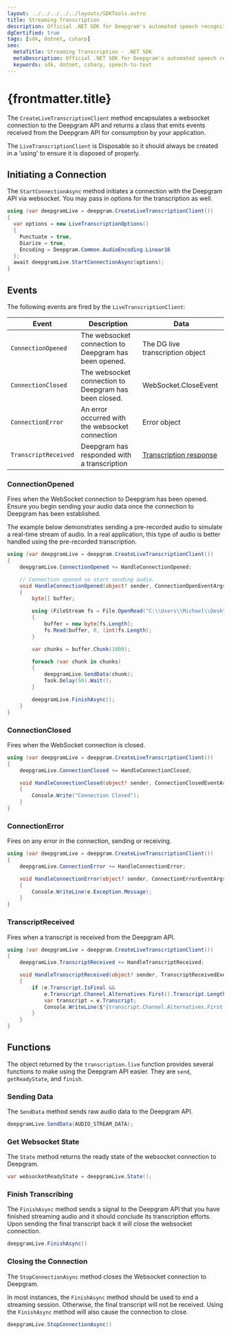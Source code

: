 ---
layout: ../../../../../layouts/SDKTools.astro
title: Streaming Transcription
description: Official .NET SDK for Deepgram's automated speech recognition APIs.
dgCertified: true
tags: [sdk, dotnet, csharp]
seo:
  metaTitle: Streaming Transcription - .NET SDK
  metaDescription: Official .NET SDK for Deepgram's automated speech recognition APIs.
  keywords: sdk, dotnet, csharp, speech-to-text
---

# {frontmatter.title}

The `CreateLiveTranscriptionClient` method encapsulates a websocket connection
to the Deepgram API and returns a class that emits events received from the
Deepgram API for consumption by your application.

<Panel type="info" title="LiveTranscriptionClient Lifecycle">

The `LiveTranscriptionClient` is Disposable so it should always be created in a
'using' to ensure it is disposed of properly.

</Panel>

## Initiating a Connection

The `StartConnectionAsync` method initiates a connection with the Deepgram API via websocket. You
may pass in options for the transcription as well.

```csharp
using (var deepgramLive = deepgram.CreateLiveTranscriptionClient())
{
  var options = new LiveTranscriptionOptions()
  {
    Punctuate = true,
    Diarize = true,
    Encoding = Deepgram.Common.AudioEncoding.Linear16
  };
  await deepgramLive.StartConnectionAsync(options);
}

```

## Events

The following events are fired by the `LiveTranscriptionClient`:

| Event                | Description                                           | Data                                                                              |
| -------------------- | ----------------------------------------------------- | --------------------------------------------------------------------------------- |
| `ConnectionOpened`   | The websocket connection to Deepgram has been opened. | The DG live transcription object                                                  |
| `ConnectionClosed`   | The websocket connection to Deepgram has been closed. | WebSocket.CloseEvent                                                              |
| `ConnectionError`    | An error occurred with the websocket connection       | Error object                                                                      |
| `TranscriptReceived` | Deepgram has responded with a transcription           | [Transcription response](/api-reference/#transcription-streaming-response-schema) |

### ConnectionOpened

Fires when the WebSocket connection to Deepgram has been opened. Ensure you
begin sending your audio data once the connection to Deepgram has been
established.

<Panel type="info" title="Note">

The example below demonstrates sending a pre-recorded audio to simulate a
real-time stream of audio. In a real application, this type of audio is better
handled using the pre-recorded transcription.

</Panel>

```csharp
using (var deepgramLive = deepgram.CreateLiveTranscriptionClient())
{
    deepgramLive.ConnectionOpened += HandleConnectionOpened;

    // Connection opened so start sending audio.
    void HandleConnectionOpened(object? sender, ConnectionOpenEventArgs e)
    {
        byte[] buffer;

        using (FileStream fs = File.OpenRead("C:\\Users\\Michael\\Desktop\\Bueller.wav"))
        {
            buffer = new byte[fs.Length];
            fs.Read(buffer, 0, (int)fs.Length);
        }

        var chunks = buffer.Chunk(1000);

        foreach (var chunk in chunks)
        {
            deepgramLive.SendData(chunk);
            Task.Delay(50).Wait();
        }

        deepgramLive.FinishAsync();
    }
}
```

### ConnectionClosed

Fires when the WebSocket connection is closed.

```csharp
using (var deepgramLive = deepgram.CreateLiveTranscriptionClient())
{
    deepgramLive.ConnectionClosed += HandleConnectionClosed;

    void HandleConnectionClosed(object? sender, ConnectionClosedEventArgs e)
    {
        Console.Write("Connection Closed");
    }
}
```

### ConnectionError

Fires on any error in the connection, sending or receiving.

```csharp
using (var deepgramLive = deepgram.CreateLiveTranscriptionClient())
{
    deepgramLive.ConnectionError += HandleConnectionError;

    void HandleConnectionError(object? sender, ConnectionErrorEventArgs e)
    {
        Console.WriteLine(e.Exception.Message);
    }
}
```

### TranscriptReceived

Fires when a transcript is received from the Deepgram API.

```csharp
using (var deepgramLive = deepgram.CreateLiveTranscriptionClient())
{
    deepgramLive.TranscriptReceived += HandleTranscriptReceived;

    void HandleTranscriptReceived(object? sender, TranscriptReceivedEventArgs e)
    {
        if (e.Transcript.IsFinal &&
            e.Transcript.Channel.Alternatives.First().Transcript.Length > 0) {
            var transcript = e.Transcript;
            Console.WriteLine($"{transcript.Channel.Alternatives.First().Transcript}");
        }
    }
}
```

## Functions

The object returned by the `transcription.live` function provides several
functions to make using the Deepgram API easier. They are `send`,
`getReadyState`, and `finish`.

### Sending Data

The `SendData` method sends raw audio data to the Deepgram API.

```csharp
deepgramLive.SendData(AUDIO_STREAM_DATA);
```

### Get Websocket State

The `State` method returns the ready state of the websocket connection
to Deepgram.

```csharp
var websocketReadyState = deepgramLive.State();
```

### Finish Transcribing

The `FinishAsync` method sends a signal to the Deepgram API that you have finished
streaming audio and it should conclude its transcription efforts. Upon sending
the final transcript back it will close the websocket connection.

```csharp
deepgramLive.FinishAsync()
```

### Closing the Connection

The `StopConnectionAsync` method closes the Websocket connection to Deepgram.

<Panel type="warning" title="You May Want FinishAsync Instead.">

In most instances, the `FinishAsync` method should be used to end a streaming
session. Otherwise, the final transcript will not be received. Using the `FinishAsync`
method will also cause the connection to close.

</Panel>

>

```csharp
deepgramLive.StopConnectionAsync()
```
